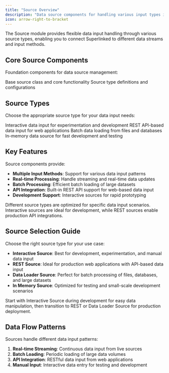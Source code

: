 ```yaml
---
title: "Source Overview"
description: "Data source components for handling various input types including interactive, REST, and data loader sources"
icon: arrow-right-to-bracket
---
```


The Source module provides flexible data input handling through various source types, enabling you to connect Superlinked to different data streams and input methods.

## Core Source Components

Foundation components for data source management:

<CardGroup cols={2}>
  <Card 
    title="Source" 
    icon="arrow-right-to-bracket" 
    href="/reference/dsl/source/source"
  >
    Base source class and core functionality
  </Card>
  <Card 
    title="Types" 
    icon="tags" 
    href="/reference/dsl/source/types"
  >
    Source type definitions and configurations
  </Card>
</CardGroup>

## Source Types

Choose the appropriate source type for your data input needs:

<CardGroup cols={2}>
  <Card 
    title="Interactive Source" 
    icon="terminal" 
    href="/reference/dsl/source/interactive_source"
  >
    Interactive data input for experimentation and development
  </Card>
  <Card 
    title="REST Source" 
    icon="globe" 
    href="/reference/dsl/source/rest_source"
  >
    REST API-based data input for web applications
  </Card>
  <Card 
    title="Data Loader Source" 
    icon="download" 
    href="/reference/dsl/source/data_loader_source"
  >
    Batch data loading from files and databases
  </Card>
  <Card 
    title="In Memory Source" 
    icon="memory" 
    href="/reference/dsl/source/in_memory_source"
  >
    In-memory data source for fast development and testing
  </Card>
</CardGroup>

## Key Features

Source components provide:

- **Multiple Input Methods**: Support for various data input patterns
- **Real-time Processing**: Handle streaming and real-time data updates
- **Batch Processing**: Efficient batch loading of large datasets
- **API Integration**: Built-in REST API support for web-based data input
- **Development Support**: Interactive sources for rapid prototyping

<Info>
Different source types are optimized for specific data input scenarios. Interactive sources are ideal for development, while REST sources enable production API integrations.
</Info>

## Source Selection Guide

Choose the right source type for your use case:

- **Interactive Source**: Best for development, experimentation, and manual data input
- **REST Source**: Ideal for production web applications with API-based data input
- **Data Loader Source**: Perfect for batch processing of files, databases, and large datasets
- **In Memory Source**: Optimized for testing and small-scale development scenarios

<Tip>
Start with Interactive Source during development for easy data manipulation, then transition to REST or Data Loader Source for production deployment.
</Tip>

## Data Flow Patterns

Sources handle different data input patterns:

1. **Real-time Streaming**: Continuous data input from live sources
2. **Batch Loading**: Periodic loading of large data volumes
3. **API Integration**: RESTful data input from web applications
4. **Manual Input**: Interactive data entry for testing and development 